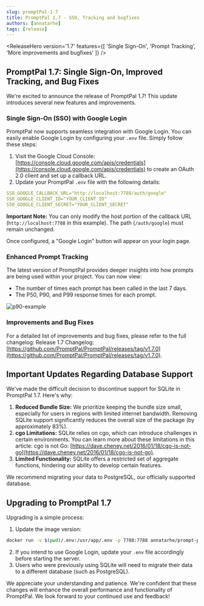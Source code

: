 ```yaml
---
slug: promptPal-1-7
title: PromptPal 1.7 - SSO, Tracking and bugfixes
authors: [annatarhe]
tags: [release]
---
```



<ReleaseHero
    version='1.7'
    features={[
        'Single Sign-On',
        'Prompt Tracking',
        'More improvements and bugfixes'
    ]}
/>

## PromptPal 1.7: Single Sign-On, Improved Tracking, and Bug Fixes

We're excited to announce the release of PromptPal 1.7! This update introduces several new features and improvements.

### Single Sign-On (SSO) with Google Login

PromptPal now supports seamless integration with Google Login. You can easily enable Google Login by configuring your `.env` file. Simply follow these steps:

1. Visit the Google Cloud Console: [https://console.cloud.google.com/apis/credentials](https://console.cloud.google.com/apis/credentials) to create an OAuth 2.0 client and set up a callback URL.
2. Update your PromptPal `.env` file with the following details:

```yaml
SSO_GOOGLE_CALLBACK_URL="http://localhost:7788/auth/google"
SSO_GOOGLE_CLIENT_ID="YOUR_CLIENT_ID"
SSO_GOOGLE_CLIENT_SECRET="YOUR_CLIENT_SECRET"
```

**Important Note:** You can only modify the host portion of the callback URL (`http://localhost:7788` in this example). The path (`/auth/google`) must remain unchanged.

Once configured, a "Google Login" button will appear on your login page.

### Enhanced Prompt Tracking

The latest version of PromptPal provides deeper insights into how prompts are being used within your project. You can now view:

- The number of times each prompt has been called in the last 7 days.
- The P50, P90, and P99 response times for each prompt.

![p90-example](./assets/prompt-p90.jpeg)

### Improvements and Bug Fixes

For a detailed list of improvements and bug fixes, please refer to the full changelog: Release 1.7 Changelog: [https://github.com/PromptPal/PromptPal/releases/tag/v1.7.0](https://github.com/PromptPal/PromptPal/releases/tag/v1.7.0).

## Important Updates Regarding Database Support

We've made the difficult decision to discontinue support for SQLite in PromptPal 1.7. Here's why:

1. **Reduced Bundle Size:** We prioritize keeping the bundle size small, especially for users in regions with limited internet bandwidth. Removing SQLite support significantly reduces the overall size of the package (by approximately 83%).
2. **cgo Limitations:** SQLite relies on cgo, which can introduce challenges in certain environments. You can learn more about these limitations in this article: cgo is not Go: [https://dave.cheney.net/2016/01/18/cgo-is-not-go](https://dave.cheney.net/2016/01/18/cgo-is-not-go).
3. **Limited Functionality:** SQLite offers a restricted set of aggregate functions, hindering our ability to develop certain features.

We recommend migrating your data to PostgreSQL, our officially supported database.

## Upgrading to PromptPal 1.7

Upgrading is a simple process:

1. Update the image version:

```bash
docker run -v $(pwd)/.env:/usr/app/.env -p 7788:7788 annatarhe/prompt-pal:v1.7.0
```

2. If you intend to use Google Login, update your `.env` file accordingly before starting the server.
3. Users who were previously using SQLite will need to migrate their data to a different database (such as PostgreSQL).

We appreciate your understanding and patience. We're confident that these changes will enhance the overall performance and functionality of PromptPal. We look forward to your continued use and feedback!

